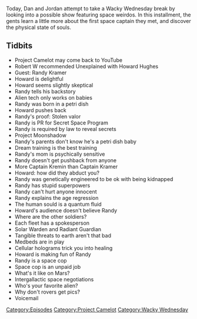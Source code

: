 {{Episode
    | title           = Moon Colonies Part 2
    | caption         = [https://knowledgefight.libsyn.com/476-moon-colonies-part-2 Listen to this episode on Libsyn]
    | episodeNumber   = 476
    | length          = 01:38:11
    | airDate         = September 2, 2020
    | episodeType     = [[:Category:Project Camelot|Project Camelot]], [[:Category:Wacky Wednesday|Wacky Wednesday]]
    | appearance      = [[Howard Hughes]], [[Randy Kramer]]
    | previousEpisode = [[475: August 24-26, 2020]]
    | nextEpisode     = [[477: September 3, 2020]]
}}

{{Stub}}

Today, Dan and Jordan attempt to take a Wacky Wednesday break by looking into a possible show featuring space weirdos. In this installment, the gents learn a little more about the first space captain they met, and discover the physical state of souls.

==Tidbits==

*Project Camelot may come back to YouTube
*Robert W recommended Unexplained with Howard Hughes
*Guest: Randy Kramer
*Howard is delightful
*Howard seems slightly skeptical
*Randy tells his backstory
*Alien tech only works on babies
*Randy was born in a petri dish
*Howard pushes back
*Randy's proof: Stolen valor
*Randy is PR for Secret Space Program
*Randy is required by law to reveal secrets
*Project Moonshadow
*Randy's parents don't know he's a petri dish baby
*Dream training is the best training
*Randy's mom is psychically sensitive
*Randy doesn't get pushback from anyone
*More Captain Kremin than Captain Kramer
*Howard: how did they abduct you?
*Randy was genetically engineered to be ok with being kidnapped
*Randy has stupid superpowers
*Randy can't hurt anyone innocent
*Randy explains the age regression
*The human sould is a quantum fluid
*Howard's audience doesn't believe Randy
*Where are the other soldiers?
*Each fleet has a spokesperson
*Solar Warden and Radiant Guardian
*Tangible threats to earth aren't that bad
*Medbeds are in play
*Cellular holograms trick you into healing
*Howard is making fun of Randy
*Randy is a space cop
*Space cop is an unpaid job
*What's it like on Mars?
*Intergallactic space negotiations
*Who's your favorite alien?
*Why don't rovers get pics?
*Voicemail

[[Category:Episodes]]
[[Category:Project Camelot]]
[[Category:Wacky Wednesday]]